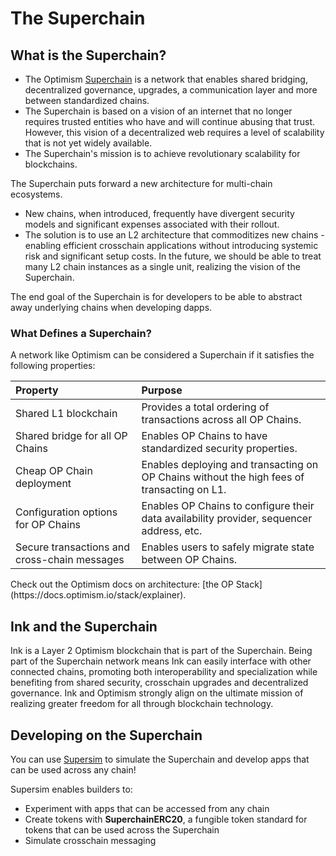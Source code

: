 
# The Superchain

## What is the Superchain? 

- The Optimism [Superchain](https://docs.optimism.io/stack/explainer#superchain-overview) is a network that enables shared bridging, decentralized governance, upgrades, a communication layer and more between standardized chains. 
- The Superchain is based on a vision of an internet that no longer requires trusted entities who have and will continue abusing that trust. However, this vision of a decentralized web requires a level of scalability that is not yet widely available. 
- The Superchain's mission is to achieve revolutionary scalability for blockchains.

The Superchain puts forward a new architecture for multi-chain ecosystems. 
- New chains, when introduced, frequently have divergent security models and significant expenses associated with their rollout. 
- The solution is to use an L2 architecture that commoditizes new chains - enabling efficient crosschain applications without introducing systemic risk and significant setup costs. In the future, we should be able to treat many L2 chain instances as a single unit, realizing the vision of the Superchain. 

<Callout type="info" emoji="ℹ️">
The end goal of the Superchain is for developers to be able to abstract away underlying chains when developing dapps. 
</Callout>

### What Defines a Superchain? 

A network like Optimism can be considered a Superchain if it satisfies the following properties:

| Property                                     | Purpose                                                                                    | 
| :------------------------------------------- | :----------------------------------------------------------------------------------------- |  
| Shared L1 blockchain                         | Provides a total ordering of transactions across all OP Chains.                            | 
| Shared bridge for all OP Chains              | Enables OP Chains to have standardized security properties.                                | 
| Cheap OP Chain deployment                    | Enables deploying and transacting on OP Chains without the high fees of transacting on L1. | 
| Configuration options for OP Chains          | Enables OP Chains to configure their data availability provider, sequencer address, etc.   | 
| Secure transactions and cross-chain messages | Enables users to safely migrate state between OP Chains.                                   | 

<Callout type="info" emoji="ℹ️">
Check out the Optimism docs on architecture: [the OP Stack](https://docs.optimism.io/stack/explainer).
</Callout>

## Ink and the Superchain

Ink is a Layer 2 Optimism blockchain that is part of the Superchain. Being part of the Superchain network means Ink can easily interface with other connected chains, promoting both interoperability and specialization while benefiting from shared security, crosschain upgrades and decentralized governance. Ink and Optimism strongly align on the ultimate mission of realizing greater freedom for all through blockchain technology.

## Developing on the Superchain 

You can use [Supersim](https://github.com/ethereum-optimism/supersim) to simulate the Superchain and develop apps that can be used across any chain!

Supersim enables builders to:

* Experiment with apps that can be accessed from any chain
* Create tokens with **SuperchainERC20**, a fungible token standard for tokens that can be used across the Superchain
* Simulate crosschain messaging
